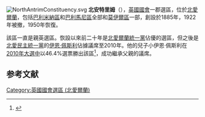 [[File:NorthAntrimConstituency.svg|thumb]]
'''北安特里姆'''（{{lang-en|North Antrim}}），[[英國|英國]][[英國國會|國會]]一郡選區，位於[[北愛爾蘭|北愛爾蘭]]，包括[[巴利米納區|巴利米納區]]和[[巴利馬尼區|巴利馬尼區]]全部和[[莫伊爾區|莫伊爾區]]一部，創設於1885年，1922年被撤，1950年恢復。

該區一直是親英選區。恢設以來前二十年是[[北愛爾蘭統一黨|北愛爾蘭統一黨]]佔優的選區，但之後是[[北愛民主統一黨|北愛民主統一黨]]的[[伊恩·佩斯利|伊恩·佩斯利]]佔據議席至2010年。他的兒子小伊恩·佩斯利在[[2010年英國大選|2010年大選中]]以46.4%選票勝出該區<ref name="">{{cite news
|publisher=[[英國廣播公司|英國廣播公司]]
|date=2010年5月7日
|title=Election 2010/Constituency/North Antrim
|url=http://news.bbc.co.uk/2/shared/election2010/results/constituency/712.stm
|accessdate=2010年5月9日
|archive-date=2010年4月20日
|archive-url=https://web.archive.org/web/20100420120039/http://news.bbc.co.uk/2/shared/election2010/results/constituency/712.stm
|dead-url=no
}}</ref>，成功繼承父親的議席。

==参考文献==
<div class="references-small">
<references></references>
</div>

{{DEFAULTSORT:North Antrim (UK Parliament constituency)}}
[[Category:英國國會選區_(北愛爾蘭)|Category:英國國會選區 (北愛爾蘭)]]
{{英國國會選區 (北愛爾蘭)}}